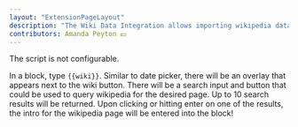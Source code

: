 ```yaml
---
layout: "ExtensionPageLayout"
description: "The Wiki Data Integration allows importing wikipedia data into Roam!"
contributors: Amanda Peyton 💵
---
```


The script is not configurable.

In a block, type `{{wiki}}`. Similar to date picker, there will be an overlay that appears next to the wiki button. There will be a search input and button that could be used to query wikipedia for the desired page. Up to 10 search results will be returned. Upon clicking or hitting enter on one of the results, the intro for the wikipedia page will be entered into the block!
